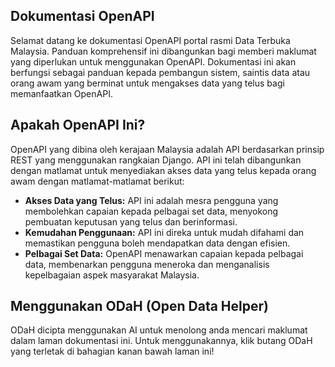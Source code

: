 ## Dokumentasi OpenAPI

Selamat datang ke dokumentasi OpenAPI portal rasmi Data Terbuka Malaysia. 
Panduan komprehensif ini dibangunkan bagi memberi maklumat yang diperlukan untuk menggunakan OpenAPI. 
Dokumentasi ini akan berfungsi sebagai panduan kepada pembangun sistem, saintis data atau orang awam yang berminat untuk mengakses data yang telus bagi memanfaatkan OpenAPI.

## Apakah OpenAPI Ini?

OpenAPI yang dibina oleh kerajaan Malaysia adalah API berdasarkan prinsip REST yang menggunakan rangkaian Django.
API ini telah dibangunkan dengan matlamat untuk menyediakan akses data yang telus kepada orang awam dengan matlamat-matlamat berikut:

- **Akses Data yang Telus:** API ini adalah mesra pengguna yang membolehkan capaian kepada pelbagai set data, menyokong pembuatan keputusan yang telus dan berinformasi.
- **Kemudahan Penggunaan:** API ini direka untuk mudah difahami dan memastikan pengguna boleh mendapatkan data dengan efisien.
- **Pelbagai Set Data:** OpenAPI menawarkan capaian kepada pelbagai data, membenarkan pengguna meneroka dan menganalisis kepelbagaian aspek masyarakat Malaysia.

## Menggunakan ODaH (Open Data Helper)  

ODaH dicipta menggunakan AI untuk menolong anda mencari maklumat dalam laman dokumentasi ini.
Untuk menggunakannya, klik butang ODaH yang terletak di bahagian kanan bawah laman ini!
